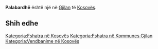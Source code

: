 {{Fshat në 
 | Emri                = Palabardhë
 | EmriAlt                = 
 | NAME_SHORT_FORM=      
 | NAME_GENERIC=      
 | NAME_SORT_NAME_RO=      PALABARDHE
 | FULL_NAME_RO = Palabardhë
 | FULL_NAME_ND_RO=Palabardhe
 | SORT_NAME_RG=PALABARDHE
 | FULL_NAME_RG=Palabardhë
 | FULL_NAME_ND_RG=Palabardhe
 | SRP_NAME_SHORT_FORM=      
 | SRP_NAME_GENERIC=      
 | SRP_NAME_SORT_NAME_RO=      
 | SRP_FULL_NAME_RO = 
 | SRP_FULL_NAME_ND_RO=
 | SRP_SORT_NAME_RG=
 | SRP_FULL_NAME_RG=
 | SRP_FULL_NAME_ND_RG=
 | Emri (Rasa dhanore) = 
 | Figura              = 
 | Shteti              = Kosovo
 | Komuna              = Gjilan
 | Kodi postar         = 
 | Sipërfaqja          = 

 | Popullsia           = 

 | Regj. i popullsisë  = 
 | Dend. e popullsisë  = 
 | Faqja zyrtare       = 
 <!--- Koordinatat ----> 
 | Gjerësia            = 42.465278
 | Gjatësia            = 20.406667
 | Lartësia            = 
}}
'''Palabardhë''' është një [[]] në [[Gjilan]] të [[Kosovës]].

<!-- == Gjeografia == -->
<!-- == Historia == -->
<!-- == Demografia == -->
== Shih edhe ==
{{Komuna Gjilan}}
{{Kosovo-Administrata-Cung}}

[[Kategoria:Fshatra në Kosovës]]
[[Kategoria:Fshatra në Kommunes Gjilan]]
[[Kategoria:Vendbanime në Kosovës]]